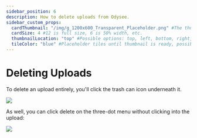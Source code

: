 ---
sidebar_position: 6
description: How to delete uploads from Odysee.
sidebar_custom_props:
  cardThumbnail: "/img/g_1200x600_Transparent_Placeholder.png" #The thumbnail on the category card.
  cardSize: 4 #12 is full size, 6 is 50% width, etc.
  thumbnailLocation: "top" #Possible options: top, left, bottom, right, none
  tileColor: "blue" #Placeholder tiles until thumbnail is ready, possible options: blue, cream, darkpurple, lightpurple, mauve, orange, pink, none
---

# Deleting Uploads

To delete an upload entirely, you'll click the trash can icon underneath it.

![](/img/en/category-uploading21.png)

As well, you can click delete on the three-dot menu without clicking into the upload:

![](/img/en/category-uploading22.png)
